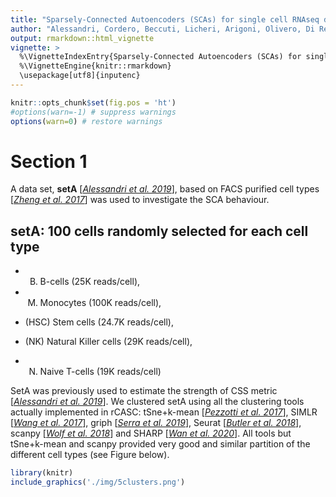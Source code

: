 ```yaml
---
title: "Sparsely-Connected Autoencoders (SCAs) for single cell RNAseq data mining supplementary data"
author: "Alessandri, Cordero, Beccuti, Licheri, Arigoni, Olivero, Di Renzo, Sapino and Calogero"
output: rmarkdown::html_vignette
vignette: >
  %\VignetteIndexEntry{Sparsely-Connected Autoencoders (SCAs) for single cell RNAseq data mining supplementary data}
  %\VignetteEngine{knitr::rmarkdown}
  \usepackage[utf8]{inputenc}
---
```


```r
knitr::opts_chunk$set(fig.pos = 'ht')
#options(warn=-1) # suppress warnings
options(warn=0) # restore warnings
```

# **Section 1**

A data set, **setA** [[*Alessandri et al. 2019*](https://academic.oup.com/gigascience/article/8/9/giz105/5565135)], based on FACS purified cell types [[*Zheng et al. 2017*](https://www.nature.com/articles/ncomms14049)] was used to investigate the SCA behaviour.

## **setA: 100 cells randomly selected for each cell type** 

- (B) B-cells (25K reads/cell), 
    
- (M) Monocytes (100K reads/cell), 
    
- (HSC) Stem cells (24.7K reads/cell), 
    
- (NK) Natural Killer cells (29K reads/cell), 
    
- (N) Naive T-cells (19K reads/cell)


SetA was previously used to estimate the strength of CSS metric [[*Alessandri et al. 2019*](https://academic.oup.com/gigascience/article/8/9/giz105/5565135)]. We clustered setA using all the clustering tools actually implemented in rCASC: tSne+k-mean [[*Pezzotti et al. 2017*](Approximated and User Steerable tSNE for Progressive Visual Analytics)], SIMLR [[*Wang et al. 2017*](https://www.nature.com/articles/nmeth.4207)], griph [[*Serra et al. 2019*](https://www.nature.com/articles/s41586-019-1146-y)], Seurat [[*Butler et al. 2018*](https://www.nature.com/articles/nbt.4096)], scanpy [[*Wolf et al. 2018*](https://genomebiology.biomedcentral.com/articles/10.1186/s13059-017-1382-0)] and SHARP [[*Wan et al. 2020*](https://genome.cshlp.org/content/early/2020/01/28/gr.254557.119)]. All tools but tSne+k-mean and scanpy provided very good and similar partition of the different cell types (see Figure below).

```r
library(knitr)
include_graphics('./img/5clusters.png')
```





